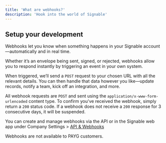 ```yaml
---
title: 'What are webhooks?'
description: 'Hook into the world of Signable'
---
```


## Setup your development

Webhooks let you know when something happens in your Signable account—automatically and in real time.

Whether it’s an envelope being sent, signed, or rejected, webhooks allow you to respond instantly by 
triggering an event in your own system.

When triggered, we’ll send a `POST` request to your chosen URL with all the relevant details. You can then 
handle that data however you like—update records, notify a team, kick off an integration, and more.

All webhook requests are `POST` and sent using the `application/x-www-form-urlencoded` content type. To 
confirm you've received the webhook, simply return a `200` status code. If a webhook does not receive 
a `200` response for 3 consecutive days, it will be suspended.

You can create and manage webhooks via the API or in the Signable web app under 
Company Settings > [API & Webhooks](https://signable.app/company-settings/developer)

Webhooks are not available to PAYG customers.<br>